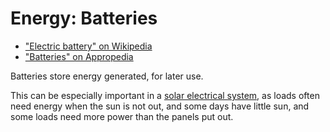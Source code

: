 # Energy: Batteries

- ["Electric battery" on Wikipedia](https://en.wikipedia.org/wiki/Electric_battery)
- ["Batteries" on Appropedia](https://www.appropedia.org/Batteries)

Batteries store energy generated, for later use.

This can be especially important in a [solar electrical system](./solar), as loads often need energy when the sun is not out, and some days have little sun, and some loads need more power than the panels put out.
